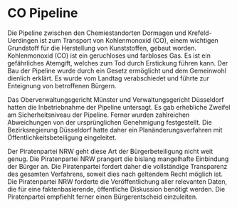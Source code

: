 = CO Pipeline =

Die Pipeline zwischen den Chemiestandorten Dormagen und Krefeld-Uerdingen ist zum Transport von Kohlenmonoxid (CO), einem wichtigen Grundstoff für die Herstellung von Kunststoffen, gebaut worden. Kohlenmonoxid (CO) ist ein geruchloses und farbloses Gas. Es ist ein gefährliches Atemgift, welches zum Tod durch Erstickung führen kann. Der Bau der Pipeline wurde durch ein Gesetz ermöglicht und dem Gemeinwohl dienlich erklärt. Es wurde vom Landtag verabschiedet und führte zur Enteignung von betroffenen Bürgern.

Das Oberverwaltungsgericht Münster und Verwaltungsgericht Düsseldorf hatten die Inbetriebnahme der Pipeline untersagt. Es gab erhebliche Zweifel am Sicherheitsniveau der Pipeline. Ferner wurden zahlreichen Abweichungen von der ursprünglichen Genehmigung festgestellt. Die Bezirksregierung Düsseldorf hatte daher ein Planänderungsverfahren mit Öffentlichkeitsbeteiligung eingeleitet.

Der Piratenpartei NRW geht diese Art der Bürgerbeteiligung nicht weit genug. Die Piratenpartei NRW prangert die bislang mangelhafte Einbindung der Bürger an. Die Piratenpartei fordert daher die vollständige Transparenz des gesamten Verfahrens, soweit dies nach geltendem Recht möglich ist. Die Piratenpartei NRW forderte die Veröffentlichung aller relevanten Daten, die für eine faktenbasierende, öffentliche Diskussion benötigt werden. Die Piratenpartei empfiehlt ferner einen Bürgerentscheid einzuleiten.
